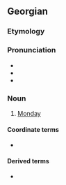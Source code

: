 ==Georgian==

===Etymology===
{{compound|ka|ორი|შაბათი}}

===Pronunciation===
* {{ka-IPA}}
* {{audio|ka-ორშაბათი.ogg|Audio (GE)|lang=ka}}
* {{ka-hyphen}}

===Noun===
{{ka-noun}}

# [[Monday]]

====Coordinate terms====
* {{list:days of the week/ka}}

====Derived terms====
* {{l|ka|შავი ორშაბათი}}